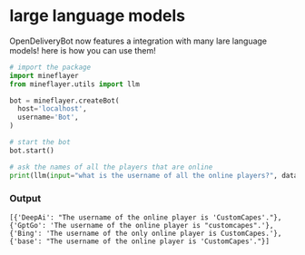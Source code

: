 # large language models

OpenDeliveryBot now features a integration with many lare language models! here is how you can use them!



```python filename="bot.py" {3} copy
# import the package
import mineflayer
from mineflayer.utils import llm

bot = mineflayer.createBot(
  host='localhost',
  username='Bot',
)

# start the bot
bot.start()

# ask the names of all the players that are online
print(llm(input="what is the username of all the online players?", data=bot.bot.players))

```

### Output

`[{'DeepAi': "The username of the online player is 'CustomCapes'."}, {'GptGo': 'The username of the online player is "customcapes".'}, {'Bing': 'The username of the only online player is CustomCapes.'}, {'base': "The username of the online player is 'CustomCapes'."}]`